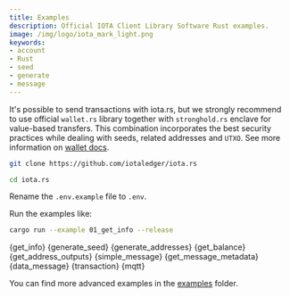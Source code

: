 ```yaml
---
title: Examples
description: Official IOTA Client Library Software Rust examples.
image: /img/logo/iota_mark_light.png
keywords:
- account
- Rust
- seed
- generate
- message
---
```



It's possible to send transactions with iota.rs, but we strongly recommend to use official `wallet.rs` library together with `stronghold.rs` enclave for value-based transfers. This combination incorporates the best security practices while dealing with seeds, related addresses and `UTXO`. See more information on [wallet docs](https://wiki.iota.org/wallet.rs/welcome).

```bash
git clone https://github.com/iotaledger/iota.rs
```

```bash
cd iota.rs
```

Rename the `.env.example` file to `.env`.

Run the examples like:

```bash
cargo run --example 01_get_info --release
```


<CodeBlock className="language-rust">
  {get_info}
</CodeBlock>

<CodeBlock className="language-rust">
  {generate_seed}
</CodeBlock>

<CodeBlock className="language-rust">
  {generate_addresses}
</CodeBlock>

<CodeBlock className="language-rust">
  {get_balance}
</CodeBlock>

<CodeBlock className="languag-rust">
  {get_address_outputs}
</CodeBlock>

<CodeBlock className="language-rust">
  {simple_message}
</CodeBlock>

<CodeBlock className="language-rust">
  {get_message_metadata}
</CodeBlock>

<CodeBlock className="language-rust">
  {data_message}
</CodeBlock>

<CodeBlock className="language-rust">
  {transaction}
</CodeBlock>

<CodeBlock className="language-rust">
  {mqtt}
</CodeBlock>

You can find more advanced examples in the [examples](https://github.com/iotaledger/iota.rs/tree/dev/examples) folder.

